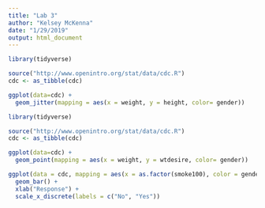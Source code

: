 ```yaml
---
title: "Lab 3"
author: "Kelsey McKenna"
date: "1/29/2019"
output: html_document
---
```




```r
library(tidyverse)

source("http://www.openintro.org/stat/data/cdc.R")
cdc <- as_tibble(cdc)

ggplot(data=cdc) +
  geom_jitter(mapping = aes(x = weight, y = height, color= gender)) 

```



```r
library(tidyverse)

source("http://www.openintro.org/stat/data/cdc.R")
cdc <- as_tibble(cdc)

ggplot(data=cdc) +
  geom_point(mapping = aes(x = weight, y = wtdesire, color= gender)) 
```

```r
ggplot(data = cdc, mapping = aes(x = as.factor(smoke100), color = gender, fill = gender)) +
  geom_bar() +
  xlab("Response") +
  scale_x_discrete(labels = c("No", "Yes"))
```